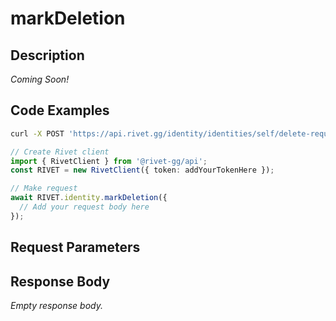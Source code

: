 

# markDeletion

## Description

*Coming Soon!*


## Code Examples

<CodeGroup title='Request' tag='POST' label='https://api.rivet.gg/identity/identities/self/delete-request'>

```bash {{ title: 'cURL' }}
curl -X POST 'https://api.rivet.gg/identity/identities/self/delete-request'
```

```ts
// Create Rivet client
import { RivetClient } from '@rivet-gg/api';
const RIVET = new RivetClient({ token: addYourTokenHere });

// Make request
await RIVET.identity.markDeletion({
  // Add your request body here
});
```

</CodeGroup>


## Request Parameters


## Response Body

_Empty response body._
